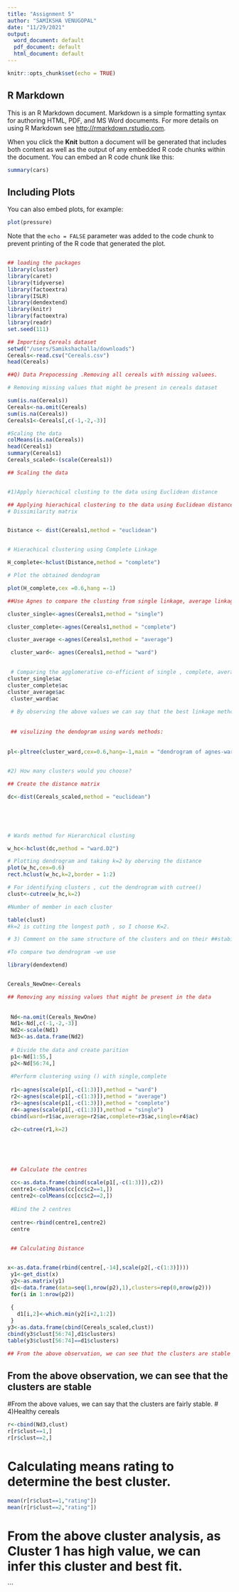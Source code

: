 ```yaml
---
title: "Assignment 5"
author: "SAMIKSHA VENUGOPAL"
date: "11/29/2021"
output:
  word_document: default
  pdf_document: default
  html_document: default
---
```


```r
knitr::opts_chunk$set(echo = TRUE)
```

## R Markdown

This is an R Markdown document. Markdown is a simple formatting syntax for authoring HTML, PDF, and MS Word documents. For more details on using R Markdown see <http://rmarkdown.rstudio.com>.

When you click the **Knit** button a document will be generated that includes both content as well as the output of any embedded R code chunks within the document. You can embed an R code chunk like this:

```r
summary(cars)
```

## Including Plots

You can also embed plots, for example:

```r
plot(pressure)
```

Note that the `echo = FALSE` parameter was added to the code chunk to prevent printing of the R code that generated the plot.


```r

```
```r
## loading the packages 
library(cluster)
library(caret)
library(tidyverse)
library(factoextra)
library(ISLR)
library(dendextend)
library(knitr)
library(factoextra)
library(readr)
set.seed(111)

```

```r
## Importing Cereals dataset
setwd("/users/Samikshachalla/downloads")
Cereals<-read.csv("Cereals.csv")
head(Cereals)
```

```r


##Q) Data Prepocessing .Removing all cereals with missing valuees.

# Removing missing values that might be present in cereals dataset

sum(is.na(Cereals))
Cereals<-na.omit(Cereals)
sum(is.na(Cereals))
Cereals1<-Cereals[,c(-1,-2,-3)]


```
```r
#Scaling the data
colMeans(is.na(Cereals))
head(Cereals1)
summary(Cereals1)
Cereals_scaled<-(scale(Cereals1))

```



```r
## Scaling the data


#1)Apply hierachical clusting to the data using Euclidean distance

## Applying hierachical clustering to the data using Euclidean distance
# Dissimilarity matrix


Distance <- dist(Cereals1,method = "euclidean")


# Hierachical clustering using Complete Linkage

H_complete<-hclust(Distance,method = "complete")

# Plot the obtained dendogram

plot(H_complete,cex =0.6,hang =-1)

##Use Agnes to compare the clusting from single linkage, average linkage and ward

cluster_single<-agnes(Cereals1,method = "single")

cluster_complete<-agnes(Cereals1,method = "complete")

cluster_average <-agnes(Cereals1,method = "average")

 cluster_ward<- agnes(Cereals1,method = "ward")

 
 # Comparing the agglomerative co-efficient of single , complete, average and ward methods
cluster_single$ac
cluster_complete$ac
cluster_average$ac
 cluster_ward$ac
 
 # By observing the above values we can say that the best linkage method is ward with aggalomerative co-efficient of 0.9502095
 
 
 ## visulizing the dendogram using wards methods:
 
 
pl<-pltree(cluster_ward,cex=0.6,hang=-1,main = "dendrogram of agnes-wards method")
 
```
 
 
 

 
 


```r
#2) How many clusters would you choose?

## Create the distance matrix

dc<-dist(Cereals_scaled,method = "euclidean")


 
 

```

```r
# Wards method for Hierarchical clusting

w_hc<-hclust(dc,method = "ward.D2")

# Plotting dendrogram and taking k=2 by oberving the distance
plot(w_hc,cex=0.6)
rect.hclust(w_hc,k=2,border = 1:2)

# For identifying clusters , cut the dendrogram with cutree()
clust<-cutree(w_hc,k=2)

#Number of member in each cluster

table(clust)
#k=2 is cutting the longest path , so I choose K=2.
```



```r
# 3) Comment on the same structure of the clusters and on their ##stability.

#To compare two dendrogram -we use

library(dendextend)


Cereals_NewOne<-Cereals

## Removing any missing values that might be present in the data
 
 
 Nd<-na.omit(Cereals_NewOne)
 Nd1<-Nd[,c(-1,-2,-3)]
 Nd2<-scale(Nd1)
 Nd3<-as.data.frame(Nd2)
 
 # Divide the data and create parition 
 p1<-Nd[1:55,]
 p2<-Nd[56:74,]
 
 #Perform clustering using () with single,complete
 
 r1<-agnes(scale(p1[,-c(1:3)]),method = "ward")
 r2<-agnes(scale(p1[,-c(1:3)]),method = "average")
 r3<-agnes(scale(p1[,-c(1:3)]),method = "complete")
 r4<-agnes(scale(p1[,-c(1:3)]),method = "single")
 cbind(ward=r1$ac,average=r2$ac,complete=r3$ac,single=r4$ac)
 
 c2<-cutree(r1,k=2)
 
 
 
 
 
 ## Calculate the centres
 
 cc<-as.data.frame(cbind(scale(p1[,-c(1:3)]),c2))
 centre1<-colMeans(cc[cc$c2==1,])
 centre2<-colMeans(cc[cc$c2==2,])
 
 #Bind the 2 centres
 
 centre<-rbind(centre1,centre2)
 centre
 
```
 
 

```r
 ## Calculating Distance 


x<-as.data.frame(rbind(centre[,-14],scale(p2[,-c(1:3)])))
 y1<-get_dist(x)
 y2<-as.matrix(y1)
 d1<-data.frame(data=seq(1,nrow(p2),1),clusters=rep(0,nrow(p2)))
 for(i in 1:nrow(p2))
   
 {
   d1[i,2]<-which.min(y2[i+2,1:2])
 }
y3<-as.data.frame(cbind(Cereals_scaled,clust))  
cbind(y3$clust[56:74],d1$clusters)
table(y3$clust[56:74]==d1$clusters)

## From the above observation, we can see that the clusters are stable
```
 
 
## From the above observation, we can see that the clusters are stable
                                                 
                        
#From the above values, we can say that the clusters are fairly stable.
# 4)Healthy cereals
```r
r<-cbind(Nd3,clust)
r[r$clust==1,]
r[r$clust==2,]
```
# Calculating means rating to determine the best cluster.
```r
mean(r[r$clust==1,"rating"])
mean(r[r$clust==2,"rating"])
```
# From the above cluster analysis, as Cluster 1 has high value, we can infer this cluster and best fit.


```






